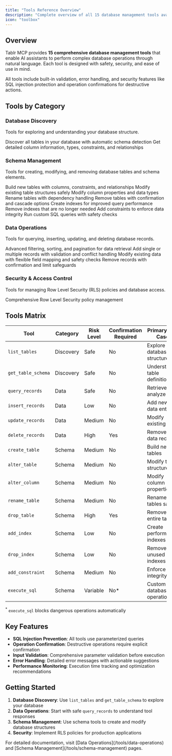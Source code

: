 ```yaml
---
title: "Tools Reference Overview"
description: "Complete overview of all 15 database management tools available in Tablr MCP, organized by category"
icon: "toolbox"
---
```


## Overview

Tablr MCP provides **15 comprehensive database management tools** that enable AI assistants to perform complex database operations through natural language. Each tool is designed with safety, security, and ease of use in mind.

<Note>
All tools include built-in validation, error handling, and security features like SQL injection protection and operation confirmations for destructive actions.
</Note>

## Tools by Category

### Database Discovery

Tools for exploring and understanding your database structure.

<CardGroup cols={2}>
  <Card title="list_tables" icon="table" href="/tools/data-operations">
    Discover all tables in your database with automatic schema detection
  </Card>
  <Card title="get_table_schema" icon="sitemap" href="/tools/data-operations">
    Get detailed column information, types, constraints, and relationships
  </Card>
</CardGroup>

### Schema Management

Tools for creating, modifying, and removing database tables and schema elements.

<CardGroup cols={4}>
  <Card title="create_table" icon="plus" href="/tools/schema-management">
    Build new tables with columns, constraints, and relationships
  </Card>
  <Card title="alter_table" icon="wrench" href="/tools/schema-management">
    Modify existing table structures safely
  </Card>
  <Card title="alter_column" icon="edit" href="/tools/schema-management">
    Modify column properties and data types
  </Card>
  <Card title="rename_table" icon="tag" href="/tools/schema-management">
    Rename tables with dependency handling
  </Card>
  <Card title="drop_table" icon="trash" href="/tools/schema-management">
    Remove tables with confirmation and cascade options
  </Card>
  <Card title="add_index" icon="bolt" href="/tools/schema-management">
    Create indexes for improved query performance
  </Card>
  <Card title="drop_index" icon="bolt-slash" href="/tools/schema-management">
    Remove indexes that are no longer needed
  </Card>
  <Card title="add_constraint" icon="link" href="/tools/schema-management">
    Add constraints to enforce data integrity
  </Card>
  <Card title="execute_sql" icon="code" href="/tools/schema-management">
    Run custom SQL queries with safety checks
  </Card>
</CardGroup>

### Data Operations

Tools for querying, inserting, updating, and deleting database records.

<CardGroup cols={2}>
  <Card title="query_records" icon="magnifying-glass" href="/tools/data-operations">
    Advanced filtering, sorting, and pagination for data retrieval
  </Card>
  <Card title="insert_records" icon="arrow-up" href="/tools/data-operations">
    Add single or multiple records with validation and conflict handling
  </Card>
  <Card title="update_records" icon="pen-to-square" href="/tools/data-operations">
    Modify existing data with flexible field mapping and safety checks
  </Card>
  <Card title="delete_records" icon="minus" href="/tools/data-operations">
    Remove records with confirmation and limit safeguards
  </Card>
</CardGroup>

### Security & Access Control

Tools for managing Row Level Security (RLS) policies and database access.

<CardGroup cols={2}>
  <Card title="RLS Policies" icon="shield-check" href="/tools/schema-management">
    Comprehensive Row Level Security policy management
  </Card>
</CardGroup>

## Tools Matrix

| Tool | Category | Risk Level | Confirmation Required | Primary Use Case |
|------|----------|------------|----------------------|------------------|
| `list_tables` | Discovery | Safe | No | Explore database structure |
| `get_table_schema` | Discovery | Safe | No | Understand table definitions |
| `query_records` | Data | Safe | No | Retrieve and analyze data |
| `insert_records` | Data | Low | No | Add new data entries |
| `update_records` | Data | Medium | No | Modify existing data |
| `delete_records` | Data | High | Yes | Remove data records |
| `create_table` | Schema | Medium | No | Build new tables |
| `alter_table` | Schema | Medium | No | Modify table structure |
| `alter_column` | Schema | Medium | No | Modify column properties |
| `rename_table` | Schema | Medium | No | Rename tables safely |
| `drop_table` | Schema | High | Yes | Remove entire tables |
| `add_index` | Schema | Low | No | Create performance indexes |
| `drop_index` | Schema | Low | No | Remove unused indexes |
| `add_constraint` | Schema | Medium | No | Enforce data integrity |
| `execute_sql` | Schema | Variable | No* | Custom database operations |

<sup>*</sup> `execute_sql` blocks dangerous operations automatically

## Key Features

- **SQL Injection Prevention**: All tools use parameterized queries
- **Operation Confirmation**: Destructive operations require explicit confirmation
- **Input Validation**: Comprehensive parameter validation before execution
- **Error Handling**: Detailed error messages with actionable suggestions
- **Performance Monitoring**: Execution time tracking and optimization recommendations

## Getting Started

1. **Database Discovery**: Use `list_tables` and `get_table_schema` to explore your database
2. **Data Operations**: Start with safe `query_records` to understand tool responses  
3. **Schema Management**: Use schema tools to create and modify database structures
4. **Security**: Implement RLS policies for production applications

<Note>
For detailed documentation, visit [Data Operations](/tools/data-operations) and [Schema Management](/tools/schema-management) pages.
</Note>